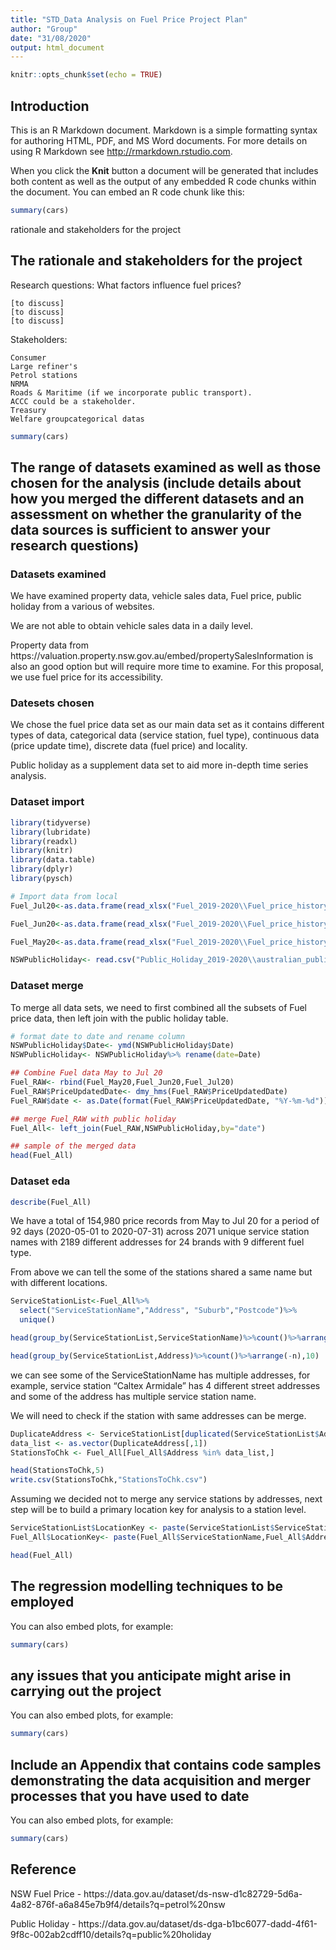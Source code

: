 ```yaml
---
title: "STD_Data Analysis on Fuel Price Project Plan"
author: "Group"
date: "31/08/2020"
output: html_document
---
```


```r
knitr::opts_chunk$set(echo = TRUE)
```

## Introduction

This is an R Markdown document. Markdown is a simple formatting syntax for authoring HTML, PDF, and MS Word documents. For more details on using R Markdown see <http://rmarkdown.rstudio.com>.

When you click the **Knit** button a document will be generated that includes both content as well as the output of any embedded R code chunks within the document. You can embed an R code chunk like this:

```r
summary(cars)
```
rationale and stakeholders for the project

## The rationale and stakeholders for the project

Research questions:
What factors influence fuel prices?

    [to discuss]
    [to discuss]
    [to discuss]

Stakeholders:

    Consumer
    Large refiner's
    Petrol stations
    NRMA
    Roads & Maritime (if we incorporate public transport).
    ACCC could be a stakeholder.
    Treasury
    Welfare groupcategorical datas

```r
summary(cars)
```


## The range of datasets examined as well as those chosen for the analysis (include details about how you merged the different datasets and an assessment on whether the granularity of the data sources is sufficient to answer your research questions)

### Datasets examined
We have examined property data, vehicle sales data, Fuel price, public holiday from a various of websites.

We are not able to obtain vehicle sales data in a daily level.

Property data from https://valuation.property.nsw.gov.au/embed/propertySalesInformation is also an good option but will require more time to examine. For this proposal, we use fuel price for its accessibility.

### Datesets chosen
We chose the fuel price data set as our main data set as it contains different types of data, categorical data (service station, fuel type), continuous data (price update time), discrete data (fuel price) and locality.

Public holiday as a supplement data set to aid more in-depth time series analysis.  

### Dataset import 

```r
library(tidyverse)
library(lubridate)
library(readxl)
library(knitr)
library(data.table)
library(dplyr)
library(pysch)
```

```r
# Import data from local
Fuel_Jul20<-as.data.frame(read_xlsx("Fuel_2019-2020\\Fuel_price_history_checks_july2020.xlsx",1,skip=2, col_names = TRUE))%>% fill(everything(), .direction = "down")

Fuel_Jun20<-as.data.frame(read_xlsx("Fuel_2019-2020\\Fuel_price_history_checks_june2020.xlsx",1,skip=2, col_names = TRUE))%>% fill(everything(), .direction = "down")

Fuel_May20<-as.data.frame(read_xlsx("Fuel_2019-2020\\Fuel_price_history_checks_may2020.xlsx",1,skip=2, col_names = TRUE))%>% fill(everything(), .direction = "down")

NSWPublicHoliday<- read.csv("Public_Holiday_2019-2020\\australian_public_holidays_2020.csv")%>% filter(Jurisdiction=="nsw")

```
### Dataset merge

To merge all data sets, we need to first combined all the subsets of Fuel price data, then left join with the public holiday table.

```r

# format date to date and rename column
NSWPublicHoliday$Date<- ymd(NSWPublicHoliday$Date)
NSWPublicHoliday<- NSWPublicHoliday%>% rename(date=Date)

## Combine Fuel data May to Jul 20
Fuel_RAW<- rbind(Fuel_May20,Fuel_Jun20,Fuel_Jul20)
Fuel_RAW$PriceUpdatedDate<- dmy_hms(Fuel_RAW$PriceUpdatedDate)
Fuel_RAW$date <- as.Date(format(Fuel_RAW$PriceUpdatedDate, "%Y-%m-%d"))

## merge Fuel_RAW with public holiday
Fuel_All<- left_join(Fuel_RAW,NSWPublicHoliday,by="date")

## sample of the merged data
head(Fuel_All)

```

### Dataset eda

```r
describe(Fuel_All)

```

We have a total of 154,980 price records from May to Jul 20 for a period of 92 days (2020-05-01 to 2020-07-31) across 2071 unique service station names with 2189 different addresses for 24 brands with 9 different fuel type. 

From above we can tell the some of the stations shared a same name but with different locations. 

```r
ServiceStationList<-Fuel_All%>%
  select("ServiceStationName","Address", "Suburb","Postcode")%>%
  unique()

head(group_by(ServiceStationList,ServiceStationName)%>%count()%>%arrange(-n),10)

head(group_by(ServiceStationList,Address)%>%count()%>%arrange(-n),10)

```

we can see some of the ServiceStationName has multiple addresses, for example, service station "Caltex Armidale" has 4 different street addresses and some of the address has multiple service station name.

We will need to check if the station with same addresses can be merge.

```r
DuplicateAddress <- ServiceStationList[duplicated(ServiceStationList$Address),]%>%select(Address)
data_list <- as.vector(DuplicateAddress[,1])
StationsToChk <- Fuel_All[Fuel_All$Address %in% data_list,]

head(StationsToChk,5)
write.csv(StationsToChk,"StationsToChk.csv")

```

Assuming we decided not to merge any service stations by addresses, next step will be to build a primary location key for analysis to a station level.

```r
ServiceStationList$LocationKey <- paste(ServiceStationList$ServiceStationName,ServiceStationList$Address)
Fuel_All$LocationKey<- paste(Fuel_All$ServiceStationName,Fuel_All$Address)

head(Fuel_All)

```


## The regression modelling techniques to be employed

You can also embed plots, for example:

```r
summary(cars)
```

## any issues that you anticipate might arise in carrying out the project

You can also embed plots, for example:

```r
summary(cars)
```

## Include an Appendix that contains code samples demonstrating the data acquisition and merger processes that you have used to date

You can also embed plots, for example:

```r
summary(cars)
```


## Reference
NSW Fuel Price - https://data.gov.au/dataset/ds-nsw-d1c82729-5d6a-4a82-876f-a6a845e7b9f4/details?q=petrol%20nsw

Public Holiday - https://data.gov.au/dataset/ds-dga-b1bc6077-dadd-4f61-9f8c-002ab2cdff10/details?q=public%20holiday 

